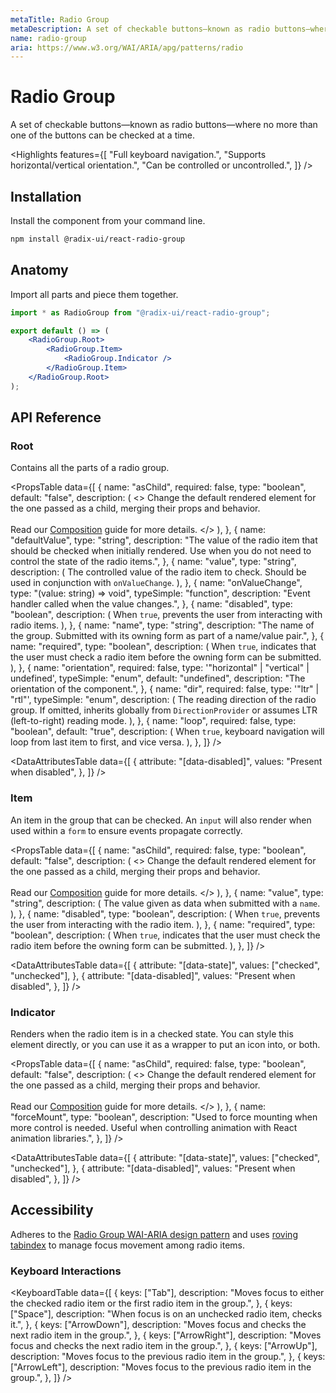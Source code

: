 ```yaml
---
metaTitle: Radio Group
metaDescription: A set of checkable buttons—known as radio buttons—where no more than one of the buttons can be checked at a time.
name: radio-group
aria: https://www.w3.org/WAI/ARIA/apg/patterns/radio
---
```


# Radio Group

<Description>
	A set of checkable buttons—known as radio buttons—where no more than one of
	the buttons can be checked at a time.
</Description>

<HeroContainer>
	<RadioGroupDemo />
</HeroContainer>

<HeroCodeBlock folder="RadioGroup" />

<Highlights
	features={[
		"Full keyboard navigation.",
		"Supports horizontal/vertical orientation.",
		"Can be controlled or uncontrolled.",
	]}
/>

## Installation

Install the component from your command line.

```bash
npm install @radix-ui/react-radio-group
```

## Anatomy

Import all parts and piece them together.

```jsx
import * as RadioGroup from "@radix-ui/react-radio-group";

export default () => (
	<RadioGroup.Root>
		<RadioGroup.Item>
			<RadioGroup.Indicator />
		</RadioGroup.Item>
	</RadioGroup.Root>
);
```

## API Reference

### Root

Contains all the parts of a radio group.

<PropsTable
	data={[
		{
			name: "asChild",
			required: false,
			type: "boolean",
			default: "false",
			description: (
				<>
					Change the default rendered element for the one passed as a child,
					merging their props and behavior.
					<br />
					<br />
					Read our <a href="../guides/composition">Composition</a> guide for
					more details.
				</>
			),
		},
		{
			name: "defaultValue",
			type: "string",
			description:
				"The value of the radio item that should be checked when initially rendered. Use when you do not need to control the state of the radio items.",
		},
		{
			name: "value",
			type: "string",
			description: (
				<span>
					The controlled value of the radio item to check. Should be used in
					conjunction with <Code>onValueChange</Code>.
				</span>
			),
		},
		{
			name: "onValueChange",
			type: "(value: string) => void",
			typeSimple: "function",
			description: "Event handler called when the value changes.",
		},
		{
			name: "disabled",
			type: "boolean",
			description: (
				<span>
					When <Code>true</Code>, prevents the user from interacting with radio
					items.
				</span>
			),
		},
		{
			name: "name",
			type: "string",
			description:
				"The name of the group. Submitted with its owning form as part of a name/value pair.",
		},
		{
			name: "required",
			type: "boolean",
			description: (
				<span>
					When <Code>true</Code>, indicates that the user must check a radio
					item before the owning form can be submitted.
				</span>
			),
		},
		{
			name: "orientation",
			required: false,
			type: '"horizontal" | "vertical" | undefined',
			typeSimple: "enum",
			default: "undefined",
			description: "The orientation of the component.",
		},
		{
			name: "dir",
			required: false,
			type: '"ltr" | "rtl"',
			typeSimple: "enum",
			description: (
				<span>
					The reading direction of the radio group. If omitted, inherits
					globally from <Code>DirectionProvider</Code> or assumes LTR
					(left-to-right) reading mode.
				</span>
			),
		},
		{
			name: "loop",
			required: false,
			type: "boolean",
			default: "true",
			description: (
				<span>
					When <Code>true</Code>, keyboard navigation will loop from last item
					to first, and vice versa.
				</span>
			),
		},
	]}
/>

<DataAttributesTable
	data={[
		{
			attribute: "[data-disabled]",
			values: "Present when disabled",
		},
	]}
/>

### Item

An item in the group that can be checked. An `input` will also render when used within a `form` to ensure events propagate correctly.

<PropsTable
	data={[
		{
			name: "asChild",
			required: false,
			type: "boolean",
			default: "false",
			description: (
				<>
					Change the default rendered element for the one passed as a child,
					merging their props and behavior.
					<br />
					<br />
					Read our <a href="../guides/composition">Composition</a> guide for
					more details.
				</>
			),
		},
		{
			name: "value",
			type: "string",
			description: (
				<span>
					The value given as data when submitted with a <Code>name</Code>.
				</span>
			),
		},
		{
			name: "disabled",
			type: "boolean",
			description: (
				<span>
					When <Code>true</Code>, prevents the user from interacting with the
					radio item.
				</span>
			),
		},
		{
			name: "required",
			type: "boolean",
			description: (
				<span>
					When <Code>true</Code>, indicates that the user must check the radio
					item before the owning form can be submitted.
				</span>
			),
		},
	]}
/>

<DataAttributesTable
	data={[
		{
			attribute: "[data-state]",
			values: ["checked", "unchecked"],
		},
		{
			attribute: "[data-disabled]",
			values: "Present when disabled",
		},
	]}
/>

### Indicator

Renders when the radio item is in a checked state. You can style this element directly, or you can use it as a wrapper to put an icon into, or both.

<PropsTable
	data={[
		{
			name: "asChild",
			required: false,
			type: "boolean",
			default: "false",
			description: (
				<>
					Change the default rendered element for the one passed as a child,
					merging their props and behavior.
					<br />
					<br />
					Read our <a href="../guides/composition">Composition</a> guide for
					more details.
				</>
			),
		},
		{
			name: "forceMount",
			type: "boolean",
			description:
				"Used to force mounting when more control is needed. Useful when controlling animation with React animation libraries.",
		},
	]}
/>

<DataAttributesTable
	data={[
		{
			attribute: "[data-state]",
			values: ["checked", "unchecked"],
		},
		{
			attribute: "[data-disabled]",
			values: "Present when disabled",
		},
	]}
/>

## Accessibility

Adheres to the [Radio Group WAI-ARIA design pattern](https://www.w3.org/WAI/ARIA/apg/patterns/radio) and uses [roving tabindex](https://www.w3.org/WAI/ARIA/apg/patterns/radio/examples/radio) to manage focus movement among radio items.

### Keyboard Interactions

<KeyboardTable
	data={[
		{
			keys: ["Tab"],
			description:
				"Moves focus to either the checked radio item or the first radio item in the group.",
		},
		{
			keys: ["Space"],
			description: "When focus is on an unchecked radio item, checks it.",
		},
		{
			keys: ["ArrowDown"],
			description: "Moves focus and checks the next radio item in the group.",
		},
		{
			keys: ["ArrowRight"],
			description: "Moves focus and checks the next radio item in the group.",
		},
		{
			keys: ["ArrowUp"],
			description: "Moves focus to the previous radio item in the group.",
		},
		{
			keys: ["ArrowLeft"],
			description: "Moves focus to the previous radio item in the group.",
		},
	]}
/>
